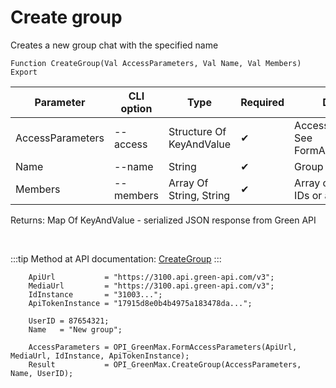 ﻿---
sidebar_position: 1
description: Create group and other functions to work with Green Max in the Open Integration Package, a free open-source integration library for 1C:Enterprise 8, OneScript and CLI
keywords: [1C, 1С, 1С:Enterprise, 1С:Enterprise 8.3, API, Integration, Services, Exchange, OneScript, CLI, Green Max]
---


# Create group
 Creates a new group chat with the specified name



`Function CreateGroup(Val AccessParameters, Val Name, Val Members) Export`

  | Parameter | CLI option | Type | Required | Description |
  |-|-|-|-|-|
  | AccessParameters | --access | Structure Of KeyAndValue | &#x2714; | Access parameters. See FormAccessParameters |
  | Name | --name | String | &#x2714; | Group name |
  | Members | --members | Array Of String, String | &#x2714; | Array of group member IDs or a single ID |

  
  Returns:  Map Of KeyAndValue - serialized JSON response from Green API

<br/>

:::tip
Method at API documentation: [CreateGroup](https://green-api.com/v3/docs/api/groups/CreateGroup/)
:::
<br/>


```bsl title="1C:Enterprise/OneScript code example"
    ApiUrl           = "https://3100.api.green-api.com/v3";
    MediaUrl         = "https://3100.api.green-api.com/v3";
    IdInstance       = "31003...";
    ApiTokenInstance = "17915d8e0b4b4975a183478da...";

    UserID = 87654321;
    Name   = "New group";

    AccessParameters = OPI_GreenMax.FormAccessParameters(ApiUrl, MediaUrl, IdInstance, ApiTokenInstance);
    Result           = OPI_GreenMax.CreateGroup(AccessParameters, Name, UserID);
```
 




